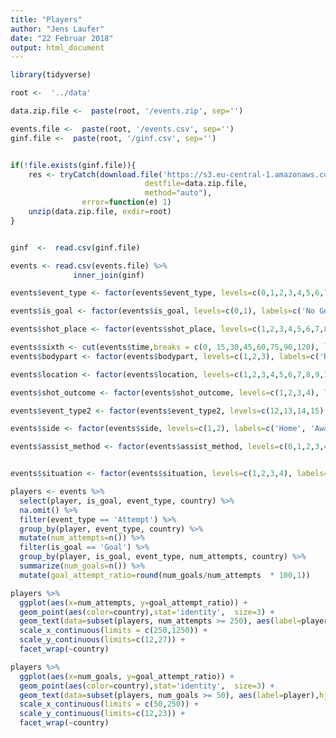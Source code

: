```yaml
---
title: "Players"
author: "Jens Laufer"
date: "22 Februar 2018"
output: html_document
---
```



```r
library(tidyverse)
```

```r
root <-  '../data'

data.zip.file <-  paste(root, '/events.zip', sep='')

events.file <-  paste(root, '/events.csv', sep='')
ginf.file <-  paste(root, '/ginf.csv', sep='')


if(!file.exists(ginf.file)){
    res <- tryCatch(download.file('https://s3.eu-central-1.amazonaws.com/datasets-zrbfhr74383/football-events.zip',
                              destfile=data.zip.file,
                              method="auto"),
                error=function(e) 1)
    unzip(data.zip.file, exdir=root)
}


ginf  <-  read.csv(ginf.file)

events <- read.csv(events.file) %>%
              inner_join(ginf)
```



```r

events$event_type <- factor(events$event_type, levels=c(0,1,2,3,4,5,6,7,8,9,10,11), labels=c('Annoucement', 'Attempt','Corner','Foul', 'Yellow Card', 'Second Yellow Card', 'Red Card', 'Substitution', 'Free kick won', 'Offside', 'Hand Ball', 'Penalty Conceded'))

events$is_goal <- factor(events$is_goal, levels=c(0,1), labels=c('No Goal', 'Goal'))

events$shot_place <- factor(events$shot_place, levels=c(1,2,3,4,5,6,7,8,9,10,11,12,13), labels=c('Bit Too High', 'Blocked', 'Bottom Left Corner', 'Bottom Right Corner', 'Centre Of Goal', 'High And Wide', 'Hits The Bar', 'Misses To The left', 'Misses To The Right', 'Too high', 'Top Centre Of The Goal', 'Top Left Corner', 'Top Right Corner'))

events$sixth <- cut(events$time,breaks = c(0, 15,30,45,60,75,90,120), labels = c('0-15','15-30','30-45', '45-60', '60-75', '75-90', '90-'))
events$bodypart <- factor(events$bodypart, levels=c(1,2,3), labels=c('Right Foot', 'Left Foot', 'Head'))

events$location <- factor(events$location, levels=c(1,2,3,4,5,6,7,8,9,10,11,12,13,14,15,16,17,18,19), labels=c('Attacking half', 'Defense half', 'Centre of the box', 'Left wing', 'right wing', 'difficult angle and long range', 'difficult angle on the left', 'difficult angle on the right', 'Left Site Of The box',  'Left Site Of The Six Yard Box',  'Right Site Of The Box',  'Right Site Of The Six Yard Box', 'Very close range', 'Penalty Spot', 'Outsite The Box', 'long range', 'More Than 35 yards', 'More than 40 yards', 'not recorded'))

events$shot_outcome <- factor(events$shot_outcome, levels=c(1,2,3,4), labels=c('On target', 'off target', 'blocked', 'hit the bar'))

events$event_type2 <- factor(events$event_type2, levels=c(12,13,14,15), labels=c('Key pass', 'Failed Through ball', 'Sending Off', 'Own Goal'))

events$side <- factor(events$side, levels=c(1,2), labels=c('Home', 'Away'))

events$assist_method <- factor(events$assist_method, levels=c(0,1,2,3,4), labels=c('None', 'Pass','Cross', 'Headed Pass', 'Through Ball'))


events$situation <- factor(events$situation, levels=c(1,2,3,4), labels=c('Open Play', 'Set Piece','Corner', 'Free Kick'))

```



```r
players <- events %>%
  select(player, is_goal, event_type, country) %>%
  na.omit() %>%
  filter(event_type == 'Attempt') %>%
  group_by(player, event_type, country) %>%
  mutate(num_attempts=n()) %>%
  filter(is_goal == 'Goal') %>%
  group_by(player, is_goal, event_type, num_attempts, country) %>%
  summarize(num_goals=n()) %>%
  mutate(goal_attempt_ratio=round(num_goals/num_attempts  * 100,1)) 
```




```r

players %>%
  ggplot(aes(x=num_attempts, y=goal_attempt_ratio)) +
  geom_point(aes(color=country),stat='identity',  size=3) + 
  geom_text(data=subset(players, num_attempts >= 250), aes(label=player),hjust=0,vjust=1) +
  scale_x_continuous(limits = c(250,1250)) +
  scale_y_continuous(limits=c(12,27)) +
  facet_wrap(~country)


```


```r

players %>%
  ggplot(aes(x=num_goals, y=goal_attempt_ratio)) +
  geom_point(aes(color=country),stat='identity',  size=3) + 
  geom_text(data=subset(players, num_goals >= 50), aes(label=player),hjust=0,vjust=1) +
  scale_x_continuous(limits = c(50,250)) +
  scale_y_continuous(limits=c(12,23)) +
  facet_wrap(~country)


```

